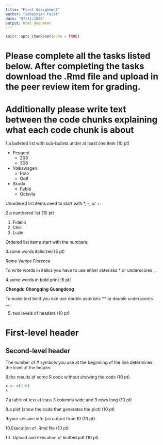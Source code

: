 ```yaml
---
title: "First Assignment"
author: "Sebastian Feist"
date: "07/31/2024"
output: html_document
---
```


```r
knitr::opts_chunk$set(echo = TRUE)
```

# Please complete all the tasks listed below. After completing the tasks download the .Rmd file and upload in the peer review item for grading.

# Additionally please write text between the code chunks explaining what each code chunk is about

1.a bulleted list with sub-bullets under at least one item (10 pt)

- Peugeot
  - 208
  - 308
- Volkswagen
  - Polo
  - Golf
- Skoda
  - Fabia
  - Octavia

Unordered list items need to start with *, -, or +.

2.a numbered list (10 pt)

1. Fidelio
2. Chili
3. Luzie

Ordered list items start with the numbers.

3.some words italicized (5 pt)

*Rome*
*Venice*
*Florence*

To write words in italics you have to use either asterisks * or underscores _.

4.some words in bold print (5 pt)

**Chengdu**
**Chongqing**
**Guangdong**

To make text bold you can use double asterisks ** or double underscores __.

5. two levels of headers (10 pt)

# First-level header

## Second-level header

The number of # symbols you use at the beginning of the line determines the level of the header.

6.the results of some R code without showing the code (10 pt)

```r
x <- c(1:6)
x
```

7.a table of text at least 3 columns wide and 3 rows long (10 pt)

8.a plot (show the code that generates the plot) (10 pt)

9.your session info (as output from R) (10 pt)

10.Execution of .Rmd file (10 pt)

11. Upload and execution of knitted pdf (10 pt)

